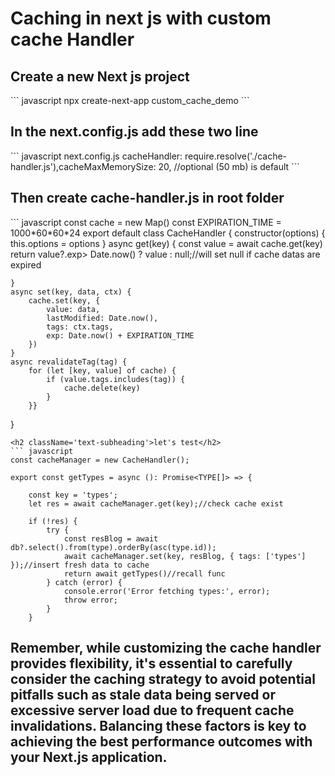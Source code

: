 <h1 className='text-5xl md:text-6xl lg:text-7xl font-semibold'>Caching in next js with custom cache Handler</h1>

<h2 className='text-subheading mt-4'>Create a new Next js project</h2>
``` javascript
npx create-next-app custom_cache_demo
```
<h2 className='text-subheading'>In the next.config.js add these two line</h2>
``` javascript next.config.js
 cacheHandler: require.resolve('./cache-handler.js'),cacheMaxMemorySize: 20, //optional (50 mb) is default
```


<h2 className='text-subheading'>Then create cache-handler.js in root folder</h2>
``` javascript 
const cache = new Map()
const EXPIRATION_TIME = 1000*60*60*24
export default class CacheHandler {
    constructor(options) {
        this.options = options
    }
async get(key) {
        const value = await cache.get(key)
        return value?.exp> Date.now() ? value : null;//will set null if cache datas are expired

    }
    async set(key, data, ctx) {
        cache.set(key, {
            value: data,
            lastModified: Date.now(),
            tags: ctx.tags,
            exp: Date.now() + EXPIRATION_TIME
        })
    }
    async revalidateTag(tag) {
        for (let [key, value] of cache) {
            if (value.tags.includes(tag)) {
                cache.delete(key)
            }
        }}
}
```
<h2 className='text-subheading'>let's test</h2>
``` javascript
const cacheManager = new CacheHandler();

export const getTypes = async (): Promise<TYPE[]> => {

    const key = 'types';
    let res = await cacheManager.get(key);//check cache exist

    if (!res) {
        try {
            const resBlog = await db?.select().from(type).orderBy(asc(type.id)); 
            await cacheManager.set(key, resBlog, { tags: ['types'] });//insert fresh data to cache
            return await getTypes()//recall func
        } catch (error) {
            console.error('Error fetching types:', error);
            throw error;
        }
    }
```
<h2 className='text-subheading font-primary'>Remember, while customizing the cache handler provides flexibility, it's essential to carefully consider the caching strategy to avoid potential pitfalls such as stale data being served or excessive server load due to frequent cache invalidations. Balancing these factors is key to achieving the best performance outcomes with your Next.js application.</h2>
